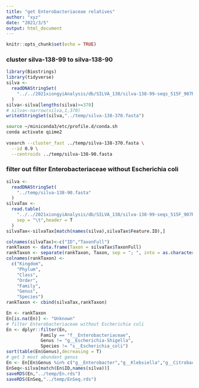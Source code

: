 ```yaml
---
title: "get Enterobacteriaceae relatives"
author: "xyz"
date: "2021/3/5"
output: html_document
---
```


```r
knitr::opts_chunk$set(echo = TRUE)
```

### cluster silva-138-99 to silva-138-90

```r
library(Biostrings)
library(tidyverse)
silva <-
  readDNAStringSet(
    "../../2021xiongyiAnalysis/db/SILVA_138/silva-138-99-seqs_515F_907R/dna-sequences.fasta"
  )
silva<-silva[lengths(silva)>=370]
# silva<-narrow(silva,1,370)
writeXStringSet(silva,"../temp/silva-138-370.fasta")
```

```bash
source ~/miniconda3/etc/profile.d/conda.sh
conda activate qiime2
  
vsearch --cluster_fast ../temp/silva-138-370.fasta \
  --id 0.9 \
  --centroids ../temp/silva-138-90.fasta
```


### filter out filter Enterobacteriaceae without Escherichia coli

```r
silva <-
  readDNAStringSet(
    "../temp/silva-138-90.fasta"
  )
silvaTax <-
  read.table(
    "../../2021xiongyiAnalysis/db/SILVA_138/silva-138-99-seqs_515F_907R/taxonomy.tsv",
    sep = "\t",header = T
  )
silvaTax<-silvaTax[match(names(silva),silvaTax$Feature.ID),]

colnames(silvaTax)<-c("ID","TaxonFull")
rankTaxon <- data.frame(Taxon = silvaTax$TaxonFull)
rankTaxon <- separate(rankTaxon, Taxon, sep = "; ", into = as.character(1:7))
colnames(rankTaxon) <-
  c("Kingdom",
    "Phylum",
    "Class",
    "Order",
    "Family",
    "Genus",
    "Species")
rankTaxon <- cbind(silvaTax,rankTaxon)

En <- rankTaxon
En[is.na(En)] <- "Unknown"
# filter Enterobacteriaceae without Escherichia coli
En <- dplyr::filter(En,
             Family == "f__Enterobacteriaceae",
             Genus != "g__Escherichia-Shigella",
             Species != "s__Escherichia_coli")
sort(table(En$Genus),decreasing = T)
# get 3 most abundant genus
En <- En[En$Genus %in% c("g__Enterobacter","g__Klebsiella","g__Citrobacter"),]
EnSeq<-silva[match(En$ID,names(silva))]
saveRDS(En,"../temp/En.rds")
saveRDS(EnSeq,"../temp/EnSeq.rds")
```

